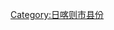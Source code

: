 {{Catnav|頁面分類|...|中国县份|中国各省县份|西藏县份|日喀则地区县份}}
{{Catnav|頁面分類|...|中国各省行政区划|西藏行政区划|西藏地市|日喀则地区|日喀则地区县份}}
{{catmore|定日县|西藏自治区定日县}}

[[Category:日喀则市县份|Category:日喀则市县份]]